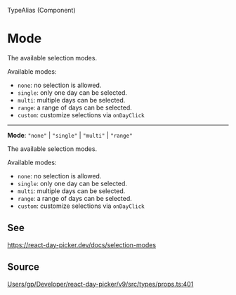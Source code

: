 <SectionTitle>TypeAlias (Component)</SectionTitle>

# Mode

<Description>
The available selection modes.

Available modes:

- `none`: no selection is allowed.
- `single`: only one day can be selected.
- `multi`: multiple days can be selected.
- `range`: a range of days can be selected.
- `custom`: customize selections via `onDayClick`
</Description>

---

<a id="undefined" name="undefined"></a>

<SignatureMemberIdentifier>**Mode**: `"none"` \| `"single"` \| `"multi"` \| `"range"`</SignatureMemberIdentifier>

The available selection modes.

Available modes:

- `none`: no selection is allowed.
- `single`: only one day can be selected.
- `multi`: multiple days can be selected.
- `range`: a range of days can be selected.
- `custom`: customize selections via `onDayClick`

## See

https://react-day-picker.dev/docs/selection-modes

## Source

[Users/gp/Developer/react-day-picker/v9/src/types/props.ts:401](https://github.com/gpbl/react-day-picker/blob/next/src/types/props.ts#L401)
